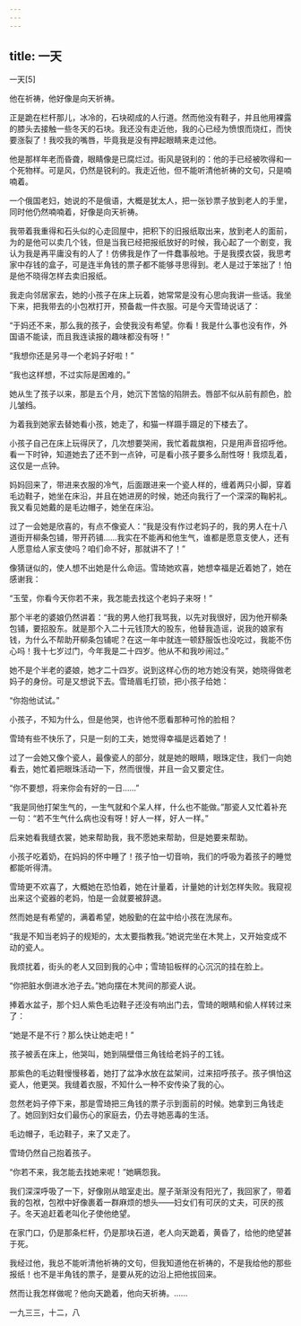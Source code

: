 ```yaml
---
---
---
```

title: 一天
---




一天[5]



他在祈祷，他好像是向天祈祷。

正是跪在栏杆那儿，冰冷的，石块砌成的人行道。然而他没有鞋子，并且他用裸露的膝头去接触一些冬天的石块。我还没有走近他，我的心已经为愤恨而烧红，而快要涨裂了！我咬我的嘴唇，毕竟我是没有押起眼睛来走过他。

他是那样年老而昏聋，眼睛像是已腐烂过。街风是锐利的：他的手已经被吹得和一个死物样。可是风，仍然是锐利的。我走近他，但不能听清他祈祷的文句，只是喃喃着。

一个俄国老妇，她说的不是俄语，大概是犹太人，把一张钞票子放到老人的手里，同时他仍然喃喃着，好像是向天祈祷。

我带着我重得和石头似的心走回屋中，把积下的旧报纸取出来，放到老人的面前，为的是他可以卖几个钱，但是当我已经把报纸放好的时候，我心起了一个剧变，我认为我是再平庸没有的人了！仿佛我是作了一件蠢事般地。于是我摸衣袋，我思考家中存钱的盒子，可是连半角钱的票子都不能够寻思得到。老人是过于笨拙了！怕是他不晓得怎样去卖旧报纸。

我走向邻居家去，她的小孩子在床上玩着，她常常是没有心思向我讲一些话。我坐下来，把我带去的小包袱打开，预备裁一件衣服。可是今天雪琦说话了：

“于妈还不来，那么我的孩子，会使我没有希望。你看！我是什么事也没有作，外国语不能读，而且我连读报的趣味都没有呀！”

“我想你还是另寻一个老妈子好啦！”

“我也这样想，不过实际是困难的。”

她从生了孩子以来，那是五个月，她沉下苦恼的陷阱去。唇部不似从前有颜色，脸儿皱绉。

为着我到她家去替她看小孩，她走了，和猫一样蹑手蹑足的下楼去了。

小孩子自己在床上玩得厌了，几次想要哭闹，我忙着裁旗袍，只是用声音招呼他。看一下时钟，知道她去了还不到一点钟，可是看小孩子要多么耐性呀！我烦乱着，这仅是一点钟。

妈妈回来了，带进来衣服的冷气，后面跟进来一个瓷人样的，缠着两只小脚，穿着毛边鞋子，她坐在床沿，并且在她进房的时候，她还向我行了一个深深的鞠躬礼。我又看见她戴的是毛边帽子，她坐在床沿。

过了一会她是欣喜的，有点不像瓷人：“我是没有作过老妈子的，我的男人在十八道街开柳条包铺，带开药铺……我实在不能再和他生气，谁都是愿意支使人，还有人愿意给人家支使吗？咱们命不好，那就讲不了！”

像猜谜似的，使人想不出她是什么命运。雪琦她欢喜，她想幸福是近着她了，她在感谢我：

“玉莹，你看今天你若不来，我怎能去找这个老妈子来呀！”

那个半老的婆娘仍然讲着：“我的男人他打我骂我，以先对我很好，因为他开柳条包铺，要招股东。就是那个入二十元钱顶大的股东，他替我造谣，说我的娘家有钱，为什么不帮助开柳条包铺呢？在这一年中就连一顿舒服饭也没吃过，我能不伤心吗！我十七岁过门，今年我是二十四岁。他从不和我吵闹过。”

她不是个半老的婆娘，她才二十四岁。说到这样心伤的地方她没有哭，她晓得做老妈子的身份。可是又想说下去。雪琦眉毛打锁，把小孩子给她：

“你抱他试试。”

小孩子，不知为什么，但是他哭，也许他不愿看那种可怜的脸相？

雪琦有些不快乐了，只是一刻的工夫，她觉得幸福是远着她了！

过了一会她又像个瓷人，最像瓷人的部分，就是她的眼睛，眼珠定住，我们一向她看去，她忙着把眼珠活动一下，然而很慢，并且一会又要定住。

“你不要想，将来你会有好的一日……”

“我是同他打架生气的，一生气就和个呆人样，什么也不能做。”那瓷人又忙着补充一句：“若不生气什么病也没有呀！好人一样，好人一样。”

后来她看我缝衣裳，她来帮助我，我不愿她来帮助，但是她要来帮助。

小孩子吃着奶，在妈妈的怀中睡了！孩子怕一切音响，我们的呼吸为着孩子的睡觉都能听得清。

雪琦更不欢喜了，大概她在恐怕着，她在计量着，计量她的计划怎样失败。我窥视出来这个瓷器的老妈，怕是一会就要被辞退。

然而她是有希望的，满着希望，她殷勤的在盆中给小孩在洗尿布。

“我是不知当老妈子的规矩的，太太要指教我。”她说完坐在木凳上，又开始变成不动的瓷人。

我烦扰着，街头的老人又回到我的心中；雪琦铅板样的心沉沉的挂在脸上。

“你把脏水倒进水池子去。”她向摆在木凳间的那瓷人说。

捧着水盆子，那个妇人紫色毛边鞋子还没有响出门去，雪琦的眼睛和偷人样转过来了：

“她是不是不行？那么快让她走吧！”

孩子被丢在床上，他哭叫，她到隔壁借三角钱给老妈子的工钱。

那紫色的毛边鞋慢慢移着，她打了盆净水放在盆架间，过来招呼孩子。孩子惧怕这瓷人，他更哭。我缝着衣服，不知什么一种不安传染了我的心。

忽然老妈子停下来，那是雪琦把三角钱的票子示到面前的时候。她拿到三角钱走了。她回到妇女们最伤心的家庭去，仍去寻她恶毒的生活。

毛边帽子，毛边鞋子，来了又走了。

雪琦仍然自己抱着孩子。

“你若不来，我怎能去找她来呢！”她瞒怨我。

我们深深呼吸了一下，好像刚从暗室走出。屋子渐渐没有阳光了，我回家了，带着我的包袱，包袱中好像裹着一群麻烦的想头——妇女们有可厌的丈夫，可厌的孩子。冬天追赶着老叫化子使他绝望。

在家门口，仍是那条栏杆，仍是那块石道，老人向天跪着，黄昏了，给他的绝望甚于死。

我经过他，我总不能听清他祈祷的文句，但我知道他在祈祷的，不是我给他的那些报纸！也不是半角钱的票子，是要从死的边沿上把他拔回来。

然而让我怎样做呢？他向天跪着，他向天祈祷。……

一九三三，十二，八